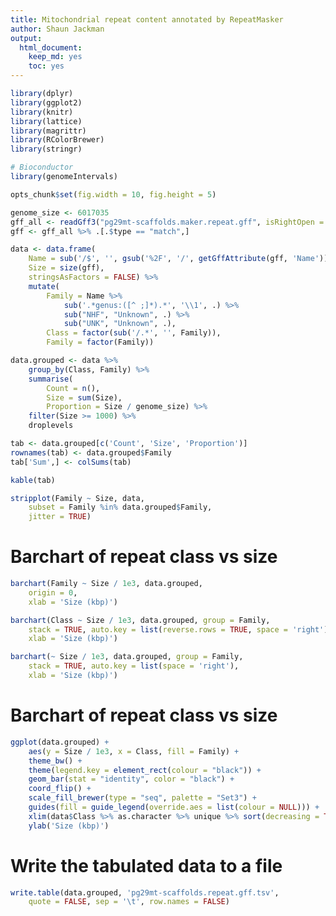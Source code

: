 ```yaml
---
title: Mitochondrial repeat content annotated by RepeatMasker
author: Shaun Jackman
output:
  html_document:
    keep_md: yes
    toc: yes
---
```


```r
library(dplyr)
library(ggplot2)
library(knitr)
library(lattice)
library(magrittr)
library(RColorBrewer)
library(stringr)

# Bioconductor
library(genomeIntervals)
```

```r
opts_chunk$set(fig.width = 10, fig.height = 5)
```

```r
genome_size <- 6017035
gff_all <- readGff3("pg29mt-scaffolds.maker.repeat.gff", isRightOpen = FALSE)
gff <- gff_all %>% .[.$type == "match",]

data <- data.frame(
	Name = sub('/$', '', gsub('%2F', '/', getGffAttribute(gff, 'Name'))),
	Size = size(gff),
	stringsAsFactors = FALSE) %>%
	mutate(
		Family = Name %>%
			sub('.*genus:([^ ;]*).*', '\\1', .) %>%
			sub("NHF", "Unknown", .) %>%
			sub("UNK", "Unknown", .),
		Class = factor(sub('/.*', '', Family)),
		Family = factor(Family))
```

```r
data.grouped <- data %>%
	group_by(Class, Family) %>%
	summarise(
		Count = n(),
		Size = sum(Size),
		Proportion = Size / genome_size) %>%
	filter(Size >= 1000) %>%
	droplevels

tab <- data.grouped[c('Count', 'Size', 'Proportion')]
rownames(tab) <- data.grouped$Family
tab['Sum',] <- colSums(tab)
```

```r
kable(tab)
```

```r
stripplot(Family ~ Size, data,
	subset = Family %in% data.grouped$Family,
	jitter = TRUE)
```

# Barchart of repeat class vs size
```r
barchart(Family ~ Size / 1e3, data.grouped,
	origin = 0,
	xlab = 'Size (kbp)')

barchart(Class ~ Size / 1e3, data.grouped, group = Family,
	stack = TRUE, auto.key = list(reverse.rows = TRUE, space = 'right'),
	xlab = 'Size (kbp)')

barchart(~ Size / 1e3, data.grouped, group = Family,
	stack = TRUE, auto.key = list(space = 'right'),
	xlab = 'Size (kbp)')
```

# Barchart of repeat class vs size
```r
ggplot(data.grouped) +
	aes(y = Size / 1e3, x = Class, fill = Family) +
	theme_bw() +
	theme(legend.key = element_rect(colour = "black")) + 
	geom_bar(stat = "identity", color = "black") +
	coord_flip() +
	scale_fill_brewer(type = "seq", palette = "Set3") +
	guides(fill = guide_legend(override.aes = list(colour = NULL))) +
	xlim(data$Class %>% as.character %>% unique %>% sort(decreasing = TRUE)) +
	ylab('Size (kbp)')
```

# Write the tabulated data to a file
```r
write.table(data.grouped, 'pg29mt-scaffolds.repeat.gff.tsv',
	quote = FALSE, sep = '\t', row.names = FALSE)
```
